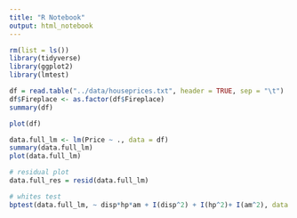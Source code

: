 ```yaml
---
title: "R Notebook"
output: html_notebook
---
```


```r
rm(list = ls())
library(tidyverse)
library(ggplot2)
library(lmtest)
```

```r
df = read.table("../data/houseprices.txt", header = TRUE, sep = "\t")
df$Fireplace <- as.factor(df$Fireplace)
summary(df)

```

```r
plot(df)
```

```r
data.full_lm <- lm(Price ~ ., data = df)
summary(data.full_lm)
plot(data.full_lm)
```

```r
# residual plot
data.full_res = resid(data.full_lm)
```

```r
# whites test
bptest(data.full_lm, ~ disp*hp*am + I(disp^2) + I(hp^2)+ I(am^2), data = mtcars)
```
